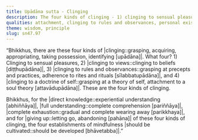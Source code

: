 ```yaml
---
title: Upādāna sutta - Clinging
description: The four kinds of clinging - 1) clinging to sensual pleasures, 2) clinging to views, 3) clinging to rules and observances, and 4) clinging to a doctrine of self - are described in brief. The four establishments of mindfulness should be cultivated for directly knowing, full understanding, complete exhaustion, and giving up of these bonds.
qualities: attachment, clinging to rules and observances, personal existence, sensual desire, direct knowledge, complete comprehension, cultivation, mindfulness
theme: wisdom, principle
slug: sn47.97
---
```


“Bhikkhus, there are these four kinds of |clinging::grasping, acquiring, appropriating, taking possession, identifying [upādāna]|. What four? 1) Clinging to sensual pleasures, 2) |clinging to views::clinging to beliefs [diṭṭhupādāna]|, 3) |clinging to rules and observances::grasping at precepts and practices, adherence to rites and rituals [sīlabbatupādāna]|, and 4) |clinging to a doctrine of self::grasping at a theory of self, attachment to a soul theory [attavādupādāna]|. These are the four kinds of clinging.

Bhikkhus, for the |direct knowledge::experiential understanding [abhiññāya]|, |full understanding::complete comprehension [pariññāya]|, |complete exhaustion::gradual and complete wearing away [parikkhaya]|, and for |giving up::letting go, abandoning [pahāna]| of these four kinds of clinging, the four establishments of mindfulness |should be cultivated::should be developed [bhāvetabba]|.”